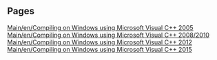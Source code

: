 
== Pages ==
[[Main/en/Compiling on Windows using Microsoft Visual C++ 2005]]
[[Main/en/Compiling on Windows using Microsoft Visual C++ 2008/2010]]
[[Main/en/Compiling on Windows using Microsoft Visual C++ 2012]]
[[Main/en/Compiling on Windows using Microsoft Visual C++ 2015]]
